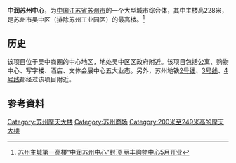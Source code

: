 
{{Infobox Skyscraper
|building_name= 中润苏州中心
|image= 
|caption=
|status=竣工
|built=2009年－2012年
|use= 混合（购物、酒店、住宅、娱乐）
|location=[[中国|中国]][[江苏省|江苏省]][[苏州市|苏州市]][[吴中区|吴中区]]
|antenna_spire = 228米
|roof={{convert|228|m|ft|1}}
|top_floor=
|floor_count=
|floor_area=36万平方米
|elevator_count=
|architect=
|developer=[[中润置业|中润置业]]
}}

'''中润苏州中心'''，为[[中華人民共和國|中国]][[江苏省|江苏省]][[苏州市|苏州市]]的一个大型城市综合体，其中主楼高228米，是苏州市吴中区（排除苏州工业园区）的最高楼。<ref>[http://www.gaoloumi.com/archiver/?tid-192979.html 苏州主城第一高楼“中润苏州中心”封顶 丽丰购物中心5月开业]{{Dead link|date=2019年10月 |bot=InternetArchiveBot |fix-attempted=yes }}</ref>

==历史==
该项目位于吴中商圈的中心地区，地处吴中区区政府附近。该项目包括公寓、购物中心、写字楼、酒店、文体会展中心五大业态。另外，苏州地铁[[苏州地铁2号线|2号线]]、[[苏州地铁3号线|3号线]]、[[苏州地铁4号线|4号线]]都经过该项目附近。

== 参考資料 ==
{{reflist}}{{Supertall skyscrapers}}
{{Chinese building-stub}}

[[Category:苏州摩天大楼|Category:苏州摩天大楼]]
[[Category:苏州商场|Category:苏州商场]]
[[Category:200米至249米高的摩天大樓|Category:200米至249米高的摩天大樓]]